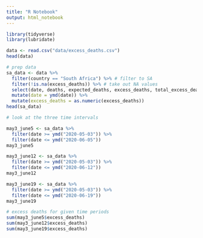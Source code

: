 ```yaml
---
title: "R Notebook"
output: html_notebook
---
```


```r
library(tidyverse)
library(lubridate)

```

```r
data <- read.csv("data/excess_deaths.csv")
head(data)
```
```r
# prep data
sa_data <- data %>%
  filter(country == "South Africa") %>% # filter to SA
  filter(!is.na(excess_deaths)) %>% # take out NA values
  select(date, deaths, expected_deaths, excess_deaths, total_excess_deaths_pct) %>%
  mutate(date = ymd(date)) %>%
  mutate(excess_deaths = as.numeric(excess_deaths))
head(sa_data)
```
```r
# look at the three time intervals

may3_june5 <- sa_data %>%
  filter(date >= ymd("2020-05-03")) %>%
  filter(date <= ymd("2020-06-05"))
may3_june5

may3_june12 <- sa_data %>%
  filter(date >= ymd("2020-05-03")) %>%
  filter(date <= ymd("2020-06-12"))
may3_june12

may3_june19 <- sa_data %>%
  filter(date >= ymd("2020-05-03")) %>%
  filter(date <= ymd("2020-06-19"))
may3_june19
```
```r
# excess deaths for given time periods
sum(may3_june5$excess_deaths)
sum(may3_june12$excess_deaths)
sum(may3_june19$excess_deaths)

```
